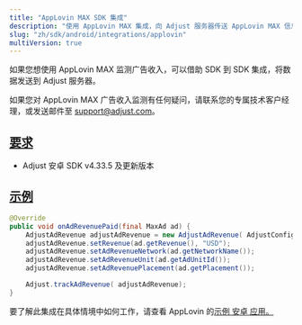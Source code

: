 ```yaml
---
title: "AppLovin MAX SDK 集成"
description: "使用 AppLovin MAX 集成，向 Adjust 服务器传送 AppLovin MAX 信息。"
slug: "zh/sdk/android/integrations/applovin"
multiVersion: true
---
```


如果您想使用 AppLovin MAX 监测广告收入，可以借助 SDK 到 SDK 集成，将数据发送到 Adjust 服务器。

<Callout type="note">

如果您对 AppLovin MAX 广告收入监测有任何疑问，请联系您的专属技术客户经理，或发送邮件至 [support@adjust.com](mailto:support@adjust.com)。

</Callout>

## [要求](requirements)

-  Adjust 安卓 SDK v4\.33\.5 及更新版本

## [示例](examples)

<Tabs>
<Tab title="Java">

```java
@Override
public void onAdRevenuePaid(final MaxAd ad) {
    AdjustAdRevenue adjustAdRevenue = new AdjustAdRevenue( AdjustConfig.AD_REVENUE_APPLOVIN_MAX);
    adjustAdRevenue.setRevenue(ad.getRevenue(), "USD");
    adjustAdRevenue.setAdRevenueNetwork(ad.getNetworkName());
    adjustAdRevenue.setAdRevenueUnit(ad.getAdUnitId());
    adjustAdRevenue.setAdRevenuePlacement(ad.getPlacement());

    Adjust.trackAdRevenue( adjustAdRevenue);
}
```

</Tab>
</Tabs>

要了解此集成在具体情境中如何工作，请查看 AppLovin 的[示例 安卓 应用。](https://github.com/AppLovin/AppLovin-MAX-SDK-Android/blob/master/AppLovin%20MAX%20Demo%20App%20-%20Java/app/src/main/java/com/applovin/enterprise/apps/demoapp/ads/max/RewardedAdActivity.java#L133-L144)
